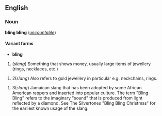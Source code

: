 ==English==
===Noun===
'''bling bling''' (''[[uncountable]]'')

====Variant forms====
*'''bling'''

#(''slang'') Something that shows money, usually large items of jewellery (rings, necklaces, etc.)

#2(''slang'') Also refers to gold jewellery in particular e.g. neckchains, rings.

#3(''slang'') Jamaican slang that has been adopted by some African American rappers and inserted into popular culture. The term "Bling Bling" refers to the imaginary "sound" that is produced from light reflected by a diamond. See The Silvertones "Bling Bling Christmas" for the earliest known usage of the slang.
